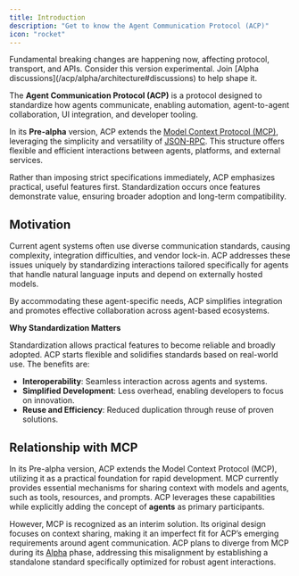 ```yaml
---
title: Introduction
description: "Get to know the Agent Communication Protocol (ACP)"
icon: "rocket"
---
```


<Warning>
  Fundamental breaking changes are happening now, affecting protocol, transport,
  and APIs. Consider this version experimental. Join [Alpha
  discussions](/acp/alpha/architecture#discussions) to help shape it.
</Warning>

The **Agent Communication Protocol (ACP)** is a protocol designed to standardize how agents communicate, enabling automation, agent-to-agent collaboration, UI integration, and developer tooling.

In its **Pre-alpha** version, ACP extends the [Model Context Protocol (MCP)](https://modelcontextprotocol.io/introduction), leveraging the simplicity and versatility of [JSON-RPC](https://www.jsonrpc.org/specification). This structure offers flexible and efficient interactions between agents, platforms, and external services.

Rather than imposing strict specifications immediately, ACP emphasizes practical, useful features first. Standardization occurs once features demonstrate value, ensuring broader adoption and long-term compatibility.

## Motivation

Current agent systems often use diverse communication standards, causing complexity, integration difficulties, and vendor lock-in. ACP addresses these issues uniquely by standardizing interactions tailored specifically for agents that handle natural language inputs and depend on externally hosted models.

By accommodating these agent-specific needs, ACP simplifies integration and promotes effective collaboration across agent-based ecosystems.

**Why Standardization Matters**

Standardization allows practical features to become reliable and broadly adopted. ACP starts flexible and solidifies standards based on real-world use. The benefits are:

- **Interoperability**: Seamless interaction across agents and systems.
- **Simplified Development**: Less overhead, enabling developers to focus on innovation.
- **Reuse and Efficiency**: Reduced duplication through reuse of proven solutions.

## Relationship with MCP

In its Pre-alpha version, ACP extends the Model Context Protocol (MCP), utilizing it as a practical foundation for rapid development. MCP currently provides essential mechanisms for sharing context with models and agents, such as tools, resources, and prompts. ACP leverages these capabilities while explicitly adding the concept of **agents** as primary participants.

However, MCP is recognized as an interim solution. Its original design focuses on context sharing, making it an imperfect fit for ACP’s emerging requirements around agent communication. ACP plans to diverge from MCP during its [Alpha](/acp/alpha/introduction) phase, addressing this misalignment by establishing a standalone standard specifically optimized for robust agent interactions.